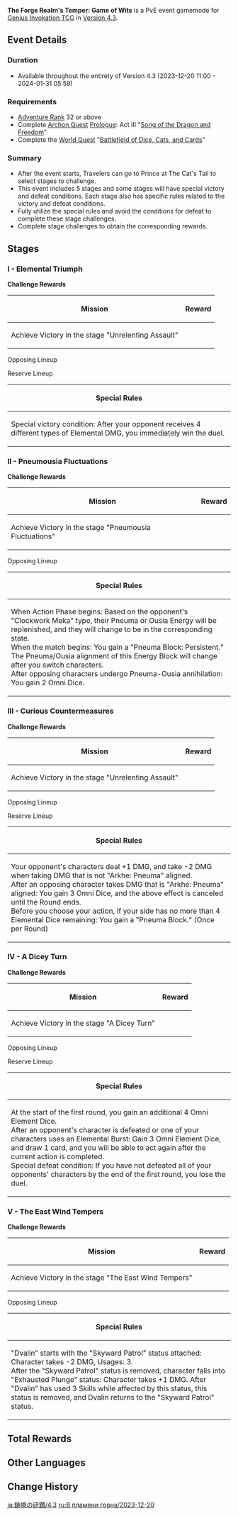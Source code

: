 <!--{{EventTabs}}-->
{{Event
|name              = The Forge Realm's Temper: Game of Wits
|image             = The Forge Realm's Temper Game of Wits 2023-12-20.png
|type              = In-Game
|group             = The Forge Realm's Temper
|time_known        = yes
|time_start        = 2023-12-20 11:00:00
|time_start_offset = GMT+8
|time_end          = 2024-01-31 05:59:59
|time_end_offset   = GMT+8
|link              = https://genshin.hoyoverse.com/en/news/detail/114071
|link2             = 
|link2name         = 
}}
'''The Forge Realm's Temper: Game of Wits''' is a PvE event gamemode for [[Genius Invokation TCG]] in [[Version 4.3]].

==Event Details==
===Duration===
* Available throughout the entirety of Version 4.3 (2023-12-20 11:00 - 2024-01-31 05:59)

===Requirements===
* [[Adventure Rank]] 32 or above
* Complete [[Archon Quest]] [[Prologue]]: Act III "[[Song of the Dragon and Freedom]]"
* Complete the [[World Quest]] "[[Battlefield of Dice, Cats, and Cards]]"

===Summary=== 
* After the event starts, Travelers can go to Prince at The Cat's Tail to select stages to challenge.
* This event includes 5 stages and some stages will have special victory and defeat conditions. Each stage also has specific rules related to the victory and defeat conditions.
* Fully utilize the special rules and avoid the conditions for defeat to complete these stage challenges.
* Complete stage challenges to obtain the corresponding rewards.

==Stages==
===I - Elemental Triumph===
'''Challenge Rewards'''
{| class="fandom-table"
!Mission
!Reward
|-
|Achieve Victory in the stage "Unrelenting Assault"
|{{Card|Lucky Coin|2,000}}
|}

;Opposing Lineup
{{TCG Card List|Hydro Slime;Winged Cryoshroom;Grounded Hydroshroom;Electro Slime}}

;Reserve Lineup
{{TCG Card List|Eremite Sunfrost;Eremite Scorching Loremaster;Eremite Desert Clearwater}}

{| class="article-table"
!'''Special Rules'''
|-
| 
Special victory condition: After your opponent receives 4 different types of Elemental DMG, you immediately win the duel.
|}

===II - Pneumousia Fluctuations===
'''Challenge Rewards'''
{| class="fandom-table"
!Mission
!Reward
|-
|Achieve Victory in the stage "Pneumousia Fluctuations"
|{{Card|Lucky Coin|2,000}}
|}

;Opposing Lineup
{{TCG Card List|Assault Specialist Mek - Ousia;Suppression Specialist Mek - Pneuma;Assault Specialist Mek - Ousia;Suppression Specialist Mek - Pneuma}}

{| class="article-table"
!'''Special Rules'''
|-
| 
When Action Phase begins: Based on the opponent's "Clockwork Meka" type, their Pneuma or Ousia Energy will be replenished, and they will change to be in the corresponding state.<br>When the match begins: You gain a "Pneuma Block: Persistent." The Pneuma/Ousia alignment of this Energy Block will change after you switch characters.<br>After opposing characters undergo Pneuma-Ousia annihilation: You gain 2 Omni Dice.
|}

===III - Curious Countermeasures===
'''Challenge Rewards'''
{| class="fandom-table"
!Mission
!Reward
|-
|Achieve Victory in the stage "Unrelenting Assault"
|{{Card|Lucky Coin|2,000}}
|}

;Opposing Lineup
{{TCG Card List|Ruin Guard}}

;Reserve Lineup
{{TCG Card List|Ruin Guard;Ruin Drake: Earthguard;Ruin Drake: Earthguard }}

{| class="article-table"
!'''Special Rules'''
|-
| 
Your opponent's characters deal +1 DMG, and take -2 DMG when taking DMG that is not "Arkhe: Pneuma" aligned.<br>After an opposing character takes DMG that is "Arkhe: Pneuma" aligned: You gain 3 Omni Dice, and the above effect is canceled until the Round ends.<br>Before you choose your action, if your side has no more than 4 Elemental Dice remaining: You gain a "Pneuma Block." (Once per Round)
|}

===IV - A Dicey Turn===
'''Challenge Rewards'''
{| class="fandom-table"
!Mission
!Reward
|-
|Achieve Victory in the stage "A Dicey Turn"
|{{Card|Lucky Coin|2,000}}
|}

;Opposing Lineup
{{TCG Card List|Hydro Slime;Anemo Samachurl;Grounded Geoshroom;Pyro Abyss Mage}}

;Reserve Lineup
{{TCG Card List|Hydro Slime;Eremite Sunfrost;Eremite Desert Clearwater}}

{| class="article-table"
!'''Special Rules'''
|-
| 
At the start of the first round, you gain an additional 4 Omni Element Dice.<br>After an opponent's character is defeated or one of your characters uses an Elemental Burst: Gain 3 Omni Element Dice, and draw 1 card, and you will be able to act again after the current action is completed.<br>Special defeat condition: If you have not defeated all of your opponents' characters by the end of the first round, you lose the duel.
|}

===V - The East Wind Tempers===
'''Challenge Rewards'''
{| class="fandom-table"
!Mission
!Reward
|-
|Achieve Victory in the stage "The East Wind Tempers"
|{{Card|Lucky Coin|2,000}}
|}

;Opposing Lineup
{{TCG Card List|Dvalin#40}}

{| class="article-table"
!'''Special Rules'''
|-
| 
"Dvalin" starts with the "Skyward Patrol" status attached: Character takes -2 DMG, Usages: 3.<br>After the "Skyward Patrol" status is removed, character falls into "Exhausted Plunge" status: Character takes +1 DMG. After "Dvalin" has used 3 Skills while affected by this status, this status is removed, and Dvalin returns to the "Skyward Patrol" status.
|}

==Total Rewards==
{{Card|Lucky Coin|10000}}

==Other Languages==
{{Other Languages|The Forge Realm's Temper/2023-08-16}}

==Change History==
{{Change History|4.3}}

[[ja:鋳境の研鑽/4.3]]
[[ru:В пламени горна/2023-12-20]]